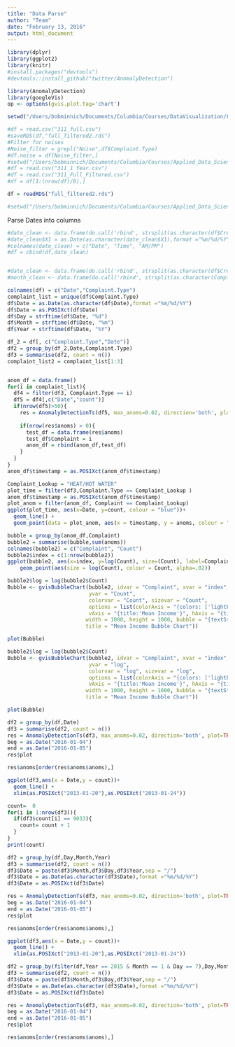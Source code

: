 ```yaml
---
title: "Data Parse"
author: "Team"
date: "February 13, 2016"
output: html_document
---
```

```r
library(dplyr)
library(ggplot2)
library(knitr)
#install.packages("devtools")
#devtools::install_github("twitter/AnomalyDetection")

library(AnomalyDetection)
library(googleVis)
op <- options(gvis.plot.tag='chart')

setwd("/Users/bobminnich/Documents/Columbia/Courses/DataVisualization/Final_Project/Edav-P4")

#df = read.csv("311_full.csv")
#saveRDS(df,"full_filtered2.rds")
#Filter for noises
#Noise_filter = grepl("Noise",df$Complaint.Type)
#df.noise = df[Noise_filter,]
#setwd("/Users/bobminnich/Documents/Columbia/Courses/Applied_Data_Science/")
#df = read.csv("311_1 Year.csv")
#df = read.csv("311_Full_Filtered.csv")
#df = df[1:(nrow(df)/8),]

df = readRDS("full_filtered2.rds")

#setwd("/Users/bobminnich/Documents/Columbia/Courses/Applied_Data_Science/project2-group3/doc")

```

Parse Dates into columns
```r
#date_clean <- data.frame(do.call('rbind', strsplit(as.character(df$Created.Date),"\\s+")))
#date_clean$X1 = as.Date(as.character(date_clean$X1),format ="%m/%d/%Y")
#colnames(date_clean) = c("Date", "Time", "AM/PM")
#df = cbind(df,date_clean)


#date_clean <- data.frame(do.call('rbind', strsplit(as.character(df$Created.Date),"\\s+")))
#month_clean <- data.frame(do.call('rbind', strsplit(as.character(Complaints_total$Date),"-")))


```

```r
colnames(df) = c("Date","Complaint.Type")
complaint_list = unique(df$Complaint.Type)
df$Date = as.Date(as.character(df$Date),format ="%m/%d/%Y")
df$Date = as.POSIXct(df$Date)
df$Day = strftime(df$Date, "%d")
df$Month = strftime(df$Date, "%m")
df$Year = strftime(df$Date, "%Y")

df_2 = df[, c("Complaint.Type","Date")]
df2 = group_by(df_2,Date,Complaint.Type)
df3 = summarise(df2, count = n())
complaint_list2 = complaint_list[1:3]


anom_df = data.frame()
for(i in complaint_list){
  df4 = filter(df3, Complaint.Type == i)
  df5 = df4[,c("Date","count")]
  if(nrow(df5)>50){
    res = AnomalyDetectionTs(df5, max_anoms=0.02, direction='both', plot=FALSE,piecewise_median_period_weeks = 3)
  
    if(nrow(res$anoms) > 0){
      test_df = data.frame(res$anoms)
      test_df$Complaint = i
      anom_df = rbind(anom_df,test_df)
    }
  }
}
anom_df$timestamp = as.POSIXct(anom_df$timestamp)


```


```r
Complaint_Lookup = "HEAT/HOT WATER"
plot_time = filter(df3,Complaint.Type == Complaint_Lookup )
anom_df$timestamp = as.POSIXct(anom_df$timestamp)
plot_anom = filter(anom_df, Complaint == Complaint_Lookup)
ggplot(plot_time, aes(x=Date, y=count, colour = "blue"))+
  geom_line() + 
  geom_point(data = plot_anom, aes(x = timestamp, y = anoms, colour = "red"))

```


```r
bubble = group_by(anom_df,Complaint)
bubble2 = summarise(bubble,sum(anoms))
colnames(bubble2) = c("Complaint", "Count")
bubble2$index = c(1:nrow(bubble2))
ggplot(bubble2, aes(x=index, y=log(Count), size=(Count), label=Complaint),guide=FALSE)+
    geom_point(aes(size = log(Count), colour = Count, alpha=.02)) 


```


```r
bubble2$log = log(bubble2$Count)
Bubble <- gvisBubbleChart(bubble2, idvar = "Complaint", xvar = "index", 
                          yvar = "Count", 
                          colorvar = "Count", sizevar = "Count", 
                          options = list(colorAxis = "{colors: ['lightblue', 'blue']}", 
                          vAxis = "{title:'Mean Income'}", hAxis = "{title:'First Entry'}", 
                         width = 1000, height = 1000, bubble = "{textStyle:{color: 'none',fontName: 'Times-Roman', fontSize:9}}",           explorer = "{actions: ['dragToZoom', 'rightClickToReset'] }",
                         title = "Mean Income Bubble Chart"))

plot(Bubble)

```

```r
bubble2$log = log(bubble2$Count)
Bubble <- gvisBubbleChart(bubble2, idvar = "Complaint", xvar = "index", 
                          yvar = "log", 
                          colorvar = "log", sizevar = "log", 
                          options = list(colorAxis = "{colors: ['lightblue', 'blue']}", 
                          vAxis = "{title:'Mean Income'}", hAxis = "{title:'First Entry'}", 
                         width = 1000, height = 1000, bubble = "{textStyle:{color: 'none',fontName: 'Times-Roman', fontSize:9}}",           explorer = "{actions: ['dragToZoom', 'rightClickToReset'] }",
                         title = "Mean Income Bubble Chart"))

plot(Bubble)

```


```r

df2 = group_by(df,Date)
df3 = summarise(df2, count = n())
res = AnomalyDetectionTs(df3, max_anoms=0.02, direction='both', plot=TRUE,piecewise_median_period_weeks = 3)
beg = as.Date("2016-01-04")
end = as.Date("2016-01-05")
res$plot

res$anoms[order(res$anoms$anoms),]

ggplot(df3,aes(x = Date,y = count))+ 
  geom_line() +
  xlim(as.POSIXct("2013-01-20"),as.POSIXct("2013-01-24"))

count=  0
for(i in 1:nrow(df3)){
  if(df3$count[i] == 9033){
    count= count + 1
  }
}
print(count)
```



```r
df2 = group_by(df,Day,Month,Year)
df3 = summarise(df2, count = n())
df3$Date = paste(df3$Month,df3$Day,df3$Year,sep = "/")
df3$Date = as.Date(as.character(df3$Date),format ="%m/%d/%Y")
df3$Date = as.POSIXct(df3$Date)

res = AnomalyDetectionTs(df3, max_anoms=0.02, direction='both', plot=TRUE,piecewise_median_period_weeks = 3)
beg = as.Date("2016-01-04")
end = as.Date("2016-01-05")
res$plot

res$anoms[order(res$anoms$anoms),]

ggplot(df3,aes(x = Date,y = count))+ 
  geom_line() +
  xlim(as.POSIXct("2013-01-20"),as.POSIXct("2013-01-24"))

```



```r
df2 = group_by(filter(df,Year == 2015 & Month == 1 & Day == 7),Day,Month,Year)
df3 = summarise(df2, count = n())
df3$Date = paste(df3$Month,df3$Day,df3$Year,sep = "/")
df3$Date = as.Date(as.character(df3$Date),format ="%m/%d/%Y")
df3$Date = as.POSIXct(df3$Date)

res = AnomalyDetectionTs(df3, max_anoms=0.02, direction='both', plot=TRUE,piecewise_median_period_weeks = 3)
beg = as.Date("2016-01-04")
end = as.Date("2016-01-05")
res$plot

res$anoms[order(res$anoms$anoms),]

```
